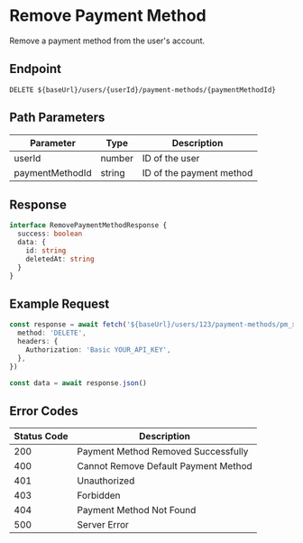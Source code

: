 # Remove Payment Method

Remove a payment method from the user's account.

## Endpoint

```http
DELETE ${baseUrl}/users/{userId}/payment-methods/{paymentMethodId}
```

## Path Parameters

| Parameter       | Type   | Description              |
| --------------- | ------ | ------------------------ |
| userId          | number | ID of the user           |
| paymentMethodId | string | ID of the payment method |

## Response

```typescript
interface RemovePaymentMethodResponse {
  success: boolean
  data: {
    id: string
    deletedAt: string
  }
}
```

## Example Request

```typescript
const response = await fetch('${baseUrl}/users/123/payment-methods/pm_xyz789', {
  method: 'DELETE',
  headers: {
    Authorization: 'Basic YOUR_API_KEY',
  },
})

const data = await response.json()
```

## Error Codes

| Status Code | Description                          |
| ----------- | ------------------------------------ |
| 200         | Payment Method Removed Successfully  |
| 400         | Cannot Remove Default Payment Method |
| 401         | Unauthorized                         |
| 403         | Forbidden                            |
| 404         | Payment Method Not Found             |
| 500         | Server Error                         |
